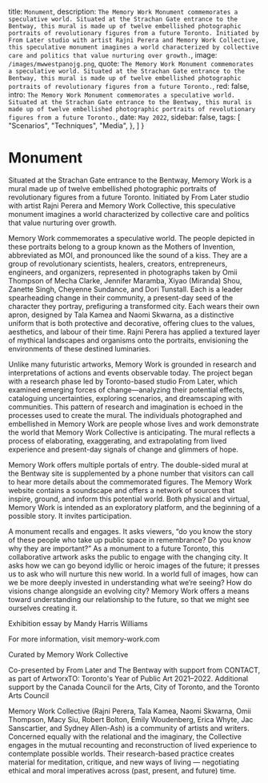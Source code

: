 
  title: `Monument`,
  description: `The Memory Work Monument commemorates a speculative world. Situated at the Strachan Gate entrance to the Bentway, this mural is made up of twelve embellished photographic portraits of revolutionary figures from a future Toronto. Initiated by From Later studio with artist Rajni Perera and Memory Work Collective, this speculative monument imagines a world characterized by collective care and politics that value nurturing over growth.`,
  image: `/images/mwwestpanojg.png`,
  quote: `The Memory Work Monument commemorates a speculative world. Situated at the Strachan Gate entrance to the Bentway, this mural is made up of twelve embellished photographic portraits of revolutionary figures from a future Toronto.`,
  red: false,
  intro: `The Memory Work Monument commemorates a speculative world. Situated at the Strachan Gate entrance to the Bentway, this mural is made up of twelve embellished photographic portraits of revolutionary figures from a future Toronto.`,
  date: `May 2022`,
  sidebar: false,
  tags: [
    "Scenarios",
    "Techniques",
    "Media",
    },
  ]
}


# Monument

Situated at the Strachan Gate entrance to the Bentway, Memory Work is a mural made up of twelve embellished photographic portraits of revolutionary figures from a future Toronto. Initiated by From Later studio with artist Rajni Perera and Memory Work Collective, this speculative monument imagines a world characterized by collective care and politics that value nurturing over growth.

Memory Work commemorates a speculative world. The people depicted in these portraits belong to a group known as the Mothers of Invention, abbreviated as MOI, and pronounced like the sound of a kiss. They are a group of revolutionary scientists, healers, creators, entrepreneurs, engineers, and organizers, represented in photographs taken by Omii Thompson of Mecha Clarke, Jennifer Maramba, Xiyao (Miranda) Shou, Zanette Singh, Cheyenne Sundance, and Dori Tunstall. Each is a leader spearheading change in their community, a present-day seed of the character they portray, prefiguring a transformed city. Each wears their own apron, designed by Tala Kamea and Naomi Skwarna, as a distinctive uniform that is both protective and decorative, offering clues to the values, aesthetics, and labour of their time. Rajni Perera has applied a textured layer of mythical landscapes and organisms onto the portraits, envisioning the environments of these destined luminaries.

Unlike many futuristic artworks, Memory Work is grounded in research and interpretations of actions and events observable today. The project began with a research phase led by Toronto-based studio From Later, which examined emerging forces of change—analyzing their potential effects, cataloguing uncertainties, exploring scenarios, and dreamscaping with communities. This pattern of research and imagination is echoed in the processes used to create the mural. The individuals photographed and embellished in Memory Work are people whose lives and work demonstrate the world that Memory Work Collective is anticipating. The mural reflects a process of elaborating, exaggerating, and extrapolating from lived experience and present-day signals of change and glimmers of hope. 

Memory Work offers multiple portals of entry. The double-sided mural at the Bentway site is supplemented by a phone number that visitors can call to hear more details about the commemorated figures. The Memory Work website contains a soundscape and offers a network of sources that inspire, ground, and inform this potential world. Both physical and virtual, Memory Work is intended as an exploratory platform, and the beginning of a possible story. It invites participation.

A monument recalls and engages. It asks viewers, “do you know the story of these people who take up public space in remembrance? Do you know why they are important?” As a monument to a future Toronto, this collaborative artwork asks the public to engage with the changing city. It asks how we can go beyond idyllic or heroic images of the future; it presses us to ask who will nurture this new world. In a world full of images, how can we be more deeply invested in understanding what we’re seeing? How do visions change alongside an evolving city? Memory Work offers a means toward understanding our relationship to the future, so that we might see ourselves creating it.

Exhibition essay by Mandy Harris Williams

For more information, visit memory-work.com

Curated by Memory Work Collective

Co-presented by From Later and The Bentway with support from CONTACT, as part of ArtworxTO: Toronto's Year of Public Art 2021–2022. Additional support by the Canada Council for the Arts, City of Toronto, and the Toronto Arts Council

Memory Work Collective (Rajni Perera, Tala Kamea, Naomi Skwarna, Omii Thompson, Macy Siu, Robert Bolton, Emily Woudenberg, Erica Whyte, Jac Sanscartier, and Sydney Allen-Ash) is a community of artists and writers. Concerned equally with the relational and the imaginary, the Collective engages in the mutual recounting and reconstruction of lived experience to contemplate possible worlds. Their research-based practice creates material for meditation, critique, and new ways of living — negotiating ethical and moral imperatives across (past, present, and future) time.

<Label meta={meta} />


